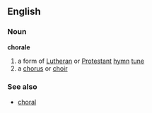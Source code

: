 ==English==
===Noun===
{{wikipedia}}
'''chorale'''
# a form of [[Lutheran]] or [[Protestant]] [[hymn]] [[tune]]
# a [[chorus]] or [[choir]]
===See also===
*[[choral]]